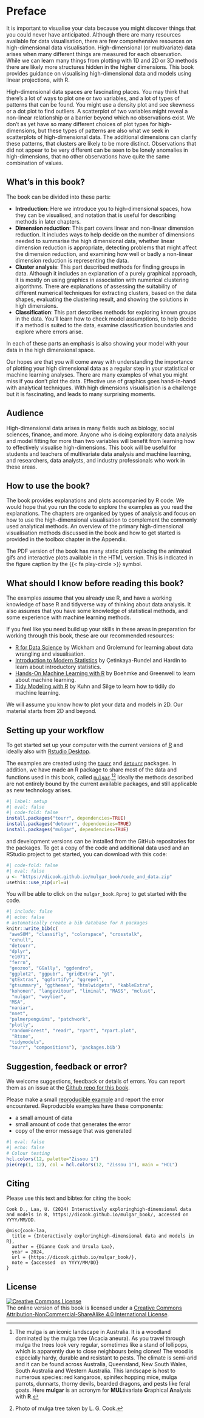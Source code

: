 # Preface {#preface .unnumbered .unlisted}

It is important to visualise your data because you might discover things that you could never have anticipated. Although there are many resources available for data visualisation, there are few comprehensive resources on high-dimensional data visualisation. High-dimensional (or multivariate) data arises when many different things are measured for each observation. While we can learn many things from plotting with 1D and 2D or 3D methods there are likely more structures hidden in the higher dimensions. This book provides guidance on visualising high-dimensional data and models using linear projections, with R.

High-dimensional data spaces are fascinating places. You may think that there's a lot of ways to plot one or two variables, and a lot of types of patterns that can be found. You might use a density plot and see skewness or a dot plot to find outliers. A scatterplot of two variables might reveal a non-linear relationship or a barrier beyond which no observations exist. We don't as yet have so many different choices of plot types for high-dimensions, but these types of patterns are also what we seek in scatterplots of high-dimensional data. The additional dimensions can clarify these patterns, that clusters are likely to be more distinct. Observations that did not appear to be very different can be seen to be lonely anomalies in high-dimensions, that no other observations have quite the same combination of values. 

## What's in this book? {-}

The book can be divided into these parts:

- **Introduction**: Here we introduce you to high-dimensional spaces, how they can be visualised, and notation that is useful for describing methods in later chapters.   
- **Dimension reduction**: This part covers linear and non-linear dimension reduction. It includes ways to help decide on the number of dimensions needed to summarise the high dimensional data, whether linear dimension reduction is appropriate, detecting problems that might affect the dimension reduction, and examining how well or badly a non-linear dimension reduction is representing the data. 
- **Cluster analysis**: This part described methods for finding groups in data. Although it includes an explanation of a purely graphical approach, it is mostly on using graphics in association with numerical clustering algorithms. There are explanations of assessing the suitability of different numerical techniques for extracting clusters, based on the data shapes, evaluating the clustering result, and showing the solutions in high dimensions.
- **Classification**: This part describes methods for exploring known groups in the data. You'll learn how to check model assumptions, to help decide if a method is suited to the data, examine classification boundaries and explore where errors arise. 
<!-- - **Miscellaneous**: The material in this part focuses on examining data from different contexts. This includes multiple time series, longitudinal data. A key pre-processing step is to convert the data into Euclidean space. -->

In each of these parts an emphasis is also showing your model with your data in the high dimensional space. 

Our hopes are that you will come away with understanding the importance of plotting your high dimensional data as a regular step in your statistical or machine learning analyses. There are many examples of what you might miss if you don't plot the data. Effective use of graphics goes hand-in-hand with analytical techniques. With high dimensions visualisation is a challenge but it is fascinating, and leads to many surprising moments.


## Audience {-}

High-dimensional data arises in many fields such as biology, social sciences, finance, and more. Anyone who is doing exploratory data analysis and model fitting for more than two variables will benefit from learning how to effectively visualise high-dimensions. This book will be useful for students and teachers of multivariate data analysis and machine learning, and researchers, data analysts, and industry professionals who work in these areas. 

## How to use the book? {.unnumbered}

The book provides explanations and plots accompanied by R code. We would hope that you run the code to explore the examples as you read the explanations. The chapters are organised by types of analysis and focus on how to use the high-dimensional visualisation to complement the commonly used analytical methods. An overview of the primary high-dimensional visualisation methods discussed in the book and how to get started is provided in the toolbox chapter in the Appendix.  

::: {.content-visible when-format="pdf"}

The PDF version of the book has many static plots replacing the  animated gifs and interactive plots available in the HTML version. This is indicated in the figure caption by the {{< fa play-circle >}} symbol. 

:::

## What should I know before reading this book? {.unnumbered}

The examples assume that you already use R, and have a working knowledge of base R and tidyverse way of thinking about data analysis. It also assumes that you have some knowledge of statistical methods, and some experience with machine learning methods. 

If you feel like you need build up your skills in these areas in preparation for working through this book, these are our recommended resources:

- [R for Data Science](https://r4ds.had.co.nz) by Wickham and Grolemund for learning about data wrangling and visualisation.
- [Introduction to Modern Statistics](https://openintro-ims.netlify.app) by 
Çetinkaya-Rundel and Hardin to learn about introductory statistics.
- [Hands-On Machine Learning with R](https://bradleyboehmke.github.io/HOML/) by Boehmke and Greenwell to learn about machine learning.
- [Tidy Modeling with R](https://www.tmwr.org) by Kuhn and Silge to learn how to tidily do machine learning.

We will assume you know how to plot your data and models in 2D. Our material starts from 2D and beyond.

## Setting up your workflow {.unnumbered}

To get started set up your computer with the current versions of [R](https://cran.r-project.org) and ideally also with [Rstudio Desktop](https://posit.co/download/rstudio-desktop/).

The examples are created using the [`tourr`](http://ggobi.github.io/tourr/) and [`detourr`](https://casperhart.github.io/detourr/) packages. In addition, we have made an R package to share most of the data and functions used in this book, called [`mulgar`](http://dicook.github.io/mulgar).[^mulga][^photo] Ideally the methods described are not entirely bound by the current available packages, and still applicable as new technology arises.  

```r
#| label: setup
#| eval: false
#| code-fold: false
install.packages("tourr", dependencies=TRUE)
install.packages("detourr", dependencies=TRUE)
install.packages("mulgar", dependencies=TRUE)
```

and development versions can be installed from the GitHub repositories for the packages. To get a copy of the code and additional data used and an RStudio project to get started, you can download with this code: 

```r
#| code-fold: false
#| eval: false
u <- "https://dicook.github.io/mulgar_book/code_and_data.zip"
usethis::use_zip(url=u)
```

You will be able to click on the `mulgar_book.Rproj` to get started with the code.

[^mulga]: The mulga is an iconic landscape in Australia. It is a woodland dominated by the mulga tree (Acacia aneura). As you travel through mulga the trees look very regular, sometimes like a stand of lollipops, which is apparently due to close neighbours being clones! The wood is especially hardy, durable and resistant to pests. The climate is semi-arid and it can be found across Australia, Queensland, New South Wales, South Australia and Western Australia. This landscape is host to numerous species: red kangaroos, spinifex hopping mice, mulga parrots, dunnarts, thorny devils, bearded dragons, and pests like feral goats. Here **mulgar** is an acronym for **MUL**tivariate **G**raphical **A**nalysis with **R**.

[^photo]: Photo of mulga tree taken by L. G. Cook.


```r
#| include: false
#| echo: false
# automatically create a bib database for R packages
knitr::write_bib(c(
 "aweSOM", "classifly", "colorspace", "crosstalk",
 "cxhull",
 "detourr",
 "dplyr",
 "e1071", 
 "ferrn", 
 "geozoo", "GGally", "ggdendro", 
 "ggplot2", "ggpubr", "gridExtra", "gt", 
 "gtExtras", "ggfortify", "ggrepel",
 "gtsummary", "ggthemes", "htmlwidgets", "kableExtra", 
 "kohonen", "langevitour", "liminal", "MASS", "mclust",
  "mulgar", "woylier",
 "MSA",
 "naniar",
 "nnet",
 "palmerpenguins", "patchwork", 
 "plotly", 
 "randomForest", "readr", "rpart", "rpart.plot",
  "Rtsne", 
 "tidymodels",
 "tourr", "compositions"), 'packages.bib')
```

## Suggestion, feedback or error?

We welcome suggestions, feedback or details of errors. You can report them as an issue at the [Github repo for this book](https://github.com/dicook/mulgar_book). 

Please make a small [reproducible example](https://reprex.tidyverse.org) and report the error encountered. Reproducible examples have these components:

- a small amount of data 
- small amount of code that generates the error
- copy of the error message that was generated

```r
#| eval: false
#| echo: false
# Colour testing
hcl.colors(12, palette="Zissou 1")
pie(rep(1, 12), col = hcl.colors(12, "Zissou 1"), main = "HCL")
```

::: {.content-hidden when-format="pdf"}

## Citing

Please use this text and bibtex for citing the book:

```
Cook D., Laa, U. (2024) Interactively exploringhigh-dimensional data and models in R, https://dicook.github.io/mulgar_book/, accessed on YYYY/MM/DD. 

@misc{cook-laa,
  title = {Interactively exploringhigh-dimensional data and models in R},
  author = {Dianne Cook and Ursula Laa},
  year = 2024,
  url = {https://dicook.github.io/mulgar_book/},
  note = {accessed  on YYYY/MM/DD}
}
```

## License

<a rel="license" href="http://creativecommons.org/licenses/by-nc-sa/4.0/"><img alt="Creative Commons License" style="border-width:0" src="https://i.creativecommons.org/l/by-nc-sa/4.0/88x31.png" /></a><br />The online version of this book is licensed under a <a rel="license" href="http://creativecommons.org/licenses/by-nc-sa/4.0/">Creative Commons Attribution-NonCommercial-ShareAlike 4.0 International License</a>.
:::
